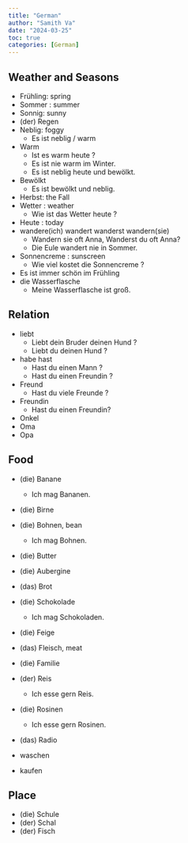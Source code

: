 ```yaml
---
title: "German"
author: "Samith Va"
date: "2024-03-25"
toc: true
categories: [German]
---
```

## Weather and Seasons

* Frühling: spring
* Sommer : summer
* Sonnig: sunny
* (der) Regen 
* Neblig: foggy
	- Es ist neblig / warm
* Warm
	- Ist es warm heute ?
	- Es ist nie warm im Winter.
	- Es ist neblig heute und bewölkt.
* Bewölkt
	- Es ist bewölkt und neblig.
* Herbst: the Fall 
* Wetter : weather
	- Wie ist das Wetter heute ?
* Heute : today
* wandere(ich) wandert wanderst wandern(sie) 
	- Wandern sie oft Anna, Wanderst du oft Anna?
	- Die Eule wandert nie in Sommer. 
* Sonnencreme : sunscreen  
	- Wie viel kostet die Sonnencreme ?
* Es ist immer schön im Frühling
* die Wasserflasche 
	- Meine Wasserflasche ist groß.

## Relation 

- liebt
	- Liebt dein Bruder deinen Hund ?
	- Liebt du deinen Hund ?
- habe hast
	- Hast du einen Mann ? 
	- Hast du einen Freundin ?
- Freund
	- Hast du viele Freunde ?
- Freundin
	- Hast du einen Freundin?
- Onkel
- Oma 
- Opa 

## Food

- (die) Banane  
	- Ich mag Bananen.
- (die) Birne
- (die) Bohnen, bean 
	- Ich mag Bohnen.
- (die) Butter
- (die) Aubergine 
- (das) Brot
- (die) Schokolade 
	- Ich mag Schokoladen. 
- (die) Feige
- (das) Fleisch, meat
- (die) Familie 
- (der) Reis
	- Ich esse gern Reis.
- (die) Rosinen 
	- Ich esse gern Rosinen. 
- (das) Radio






- waschen 
- kaufen

## Place

- (die) Schule
- (der) Schal 
- (der) Fisch
